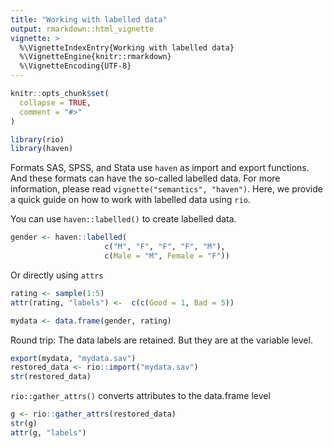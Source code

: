 ```yaml
---
title: "Working with labelled data"
output: rmarkdown::html_vignette
vignette: >
  %\VignetteIndexEntry{Working with labelled data}
  %\VignetteEngine{knitr::rmarkdown}
  %\VignetteEncoding{UTF-8}
---
```


```r
knitr::opts_chunk$set(
  collapse = TRUE,
  comment = "#>"
)
```

```r
library(rio)
library(haven)
```

Formats SAS, SPSS, and Stata  use `haven` as import and export functions. And these formats can have the so-called labelled data. For more information, please read `vignette("semantics", "haven")`. Here, we provide a quick guide on how to work with labelled data using `rio`.

You can use `haven::labelled()` to create labelled data.

```r
gender <- haven::labelled(
                     c("M", "F", "F", "F", "M"),
                     c(Male = "M", Female = "F"))
```

Or directly using `attrs`

```r
rating <- sample(1:5)
attr(rating, "labels") <-  c(c(Good = 1, Bad = 5))
```

```r
mydata <- data.frame(gender, rating)
```

Round trip: The data labels are retained. But they are at the variable level.

```r
export(mydata, "mydata.sav")
restored_data <- rio::import("mydata.sav")
str(restored_data)
```

`rio::gather_attrs()` converts attributes to the data.frame level

```r
g <- rio::gather_attrs(restored_data)
str(g)
attr(g, "labels")
```
